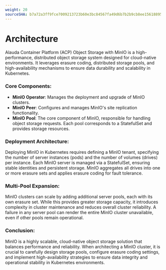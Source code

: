 ```yaml
---
weight: 20
sourceSHA: b7a72a3ff9fce7009213723b60e3bc84567fa49d6b7b2b9cb8ee156188954089
---
```


# Architecture

Alauda Container Platform (ACP) Object Storage with MinIO is a high-performance, distributed object storage system designed for cloud-native environments. It leverages erasure coding, distributed storage pools, and high-availability mechanisms to ensure data durability and scalability in Kubernetes.

### Core Components:

- **MinIO Operator**: Manages the deployment and upgrade of MinIO clusters.
- **MinIO Peer**: Configures and manages MinIO's site replication functionality.
- **MinIO Pool**: The core component of MinIO, responsible for handling object storage requests. Each pool corresponds to a StatefulSet and provides storage resources.

### Deployment Architecture:

Deploying MinIO in Kubernetes requires defining a MinIO tenant, specifying the number of server instances (pods) and the number of volumes (drives) per instance. Each MinIO server is managed via a StatefulSet, ensuring stable identities and persistent storage. MinIO aggregates all drives into one or more erasure sets and applies erasure coding for fault tolerance.

### Multi-Pool Expansion:

MinIO clusters can scale by adding additional server pools, each with its own erasure set. While this provides greater storage capacity, it introduces complexity in cluster maintenance and reduces overall cluster reliability. A failure in any server pool can render the entire MinIO cluster unavailable, even if other pools remain operational.

### Conclusion:

MinIO is a highly scalable, cloud-native object storage solution that balances performance and reliability. When architecting a MinIO cluster, it is crucial to carefully design storage pools, configure erasure coding settings, and implement high-availability strategies to ensure data integrity and operational stability in Kubernetes environments.

